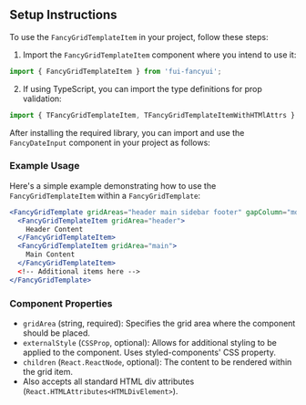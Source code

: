 
## Setup Instructions

To use the `FancyGridTemplateItem` in your project, follow these steps:

1. Import the `FancyGridTemplateItem` component where you intend to use it:

```jsx
import { FancyGridTemplateItem } from 'fui-fancyui';
```

2. If using TypeScript, you can import the type definitions for prop validation:

```jsx
import { TFancyGridTemplateItem, TFancyGridTemplateItemWithHTMlAttrs } from 'fui-fancyui';
```

After installing the required library, you can import and use the `FancyDateInput` component in your project as follows:

### Example Usage

Here's a simple example demonstrating how to use the `FancyGridTemplateItem` within a `FancyGridTemplate`:

```jsx
<FancyGridTemplate gridAreas="header main sidebar footer" gapColumn="md" gapRow="md">
  <FancyGridTemplateItem gridArea="header">
    Header Content
  </FancyGridTemplateItem>
  <FancyGridTemplateItem gridArea="main">
    Main Content
  </FancyGridTemplateItem>
  <!-- Additional items here -->
</FancyGridTemplate>
```

### Component Properties

- `gridArea` (string, required): Specifies the grid area where the component should be placed.
- `externalStyle` (`CSSProp`, optional): Allows for additional styling to be applied to the component. Uses styled-components' CSS property.
- `children` (`React.ReactNode`, optional): The content to be rendered within the grid item.
- Also accepts all standard HTML div attributes (`React.HTMLAttributes<HTMLDivElement>`).
